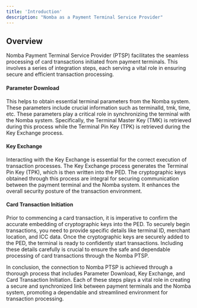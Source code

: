 ```yaml
---
title: 'Introduction'
description: "Nomba as a Payment Terminal Service Provider"
---
```


## Overview

Nomba Payment Terminal Service Provider (PTSP) facilitates the seamless processing of card transactions initiated from payment terminals. This involves a series of integration steps, each serving a vital role in ensuring secure and efficient transaction processing.


#### Parameter Download
This helps to obtain essential terminal parameters from the Nomba system. These parameters include crucial information such as terminalId, tmk, time, etc. These parameters play a critical role in synchronizing the terminal with the Nomba system. Specifically, the Terminal Master Key (TMK) is retrieved during this process while the Terminal Pin Key (TPK) is retrieved during the Key Exchange process.

#### Key Exchange
Interacting with the Key Exchange is essential for the correct execution of transaction processes. The Key Exchange process generates the Terminal Pin Key (TPK), which is then written into the PED. The cryptographic keys obtained through this process are integral for securing communication between the payment terminal and the Nomba system. It enhances the overall security posture of the transaction environment.

#### Card Transaction Initiation
Prior to commencing a card transaction, it is imperative to confirm the accurate embedding of cryptographic keys into the PED. To securely begin transactions, you need to provide specific details like terminal ID, merchant location, and ICC data. Once the cryptographic keys are securely added to the PED, the terminal is ready to confidently start transactions. Including these details carefully is crucial to ensure the safe and dependable processing of card transactions through the Nomba PTSP.

In conclusion, the connection to Nomba PTSP is achieved through a thorough process that includes Parameter Download, Key Exchange, and Card Transaction Initiation. Each of these steps plays a vital role in creating a secure and synchronized link between payment terminals and the Nomba system, promoting a dependable and streamlined environment for transaction processing.
